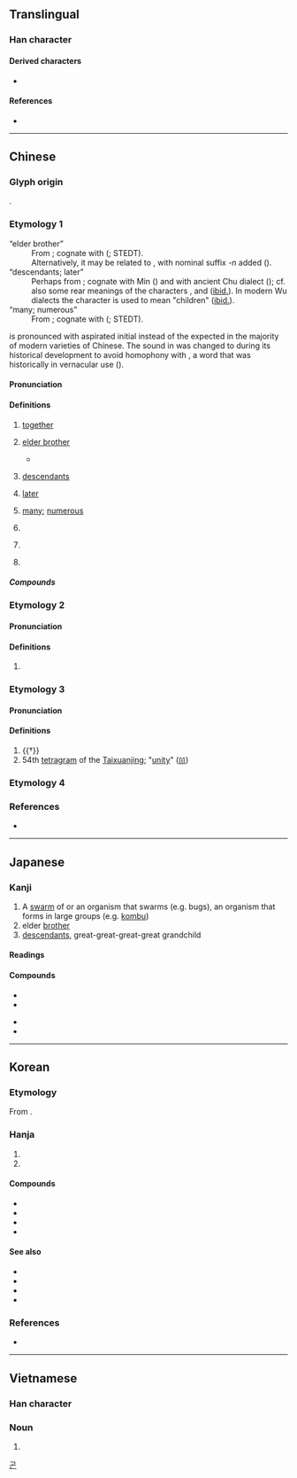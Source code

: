 {{also|皆|崑}}
{{character info}}
==Translingual==

===Han character===
{{Han char|rn=72|rad=日|as=04|sn=8|four=60711|canj=APP|ids=⿱日比}}

====Derived characters====
* {{l|mul|[[婫]], [[堒]], [[惃]], [[棍]], [[混]], [[焜]], [[掍]], [[錕]], [[尡]], [[䛰]], [[鯤]]}}

====References====
* {{Han ref|kx=0490.390|dkj=13792|dj=0852.090|hdz=21489.090|uh=6606|ud=26118|bh=A9F8|bd=43512}}

----

==Chinese==
{{zh-forms|alt=晜,𥊽,㒭,𣋥,𧲟,䖵}}

===Glyph origin===
{{Han etym}}
{{Han compound|ls=ic|日|比}}.

===Etymology 1===
; “elder brother”
: From {{inh|zh|sit-pro|*(g/k)əw-n||elder brother; senior male relative}}; cognate with {{och-l|舅|maternal uncle}} ({{zh-ref|Benedict, 1972}}; STEDT).
: Alternatively, it may be related to {{cog|mkh-mmn|ကော|tr=kao|t=elder brother}}, with nominal suffix ''-n'' added ({{zh-ref|Schuessler, 2007}}).
; “descendants; later”
: Perhaps from {{bor|zh|mkh-pro|*kuun||child}}; cognate with Min {{zh-l|*囝|son; child}} ({{zh-ref|Schuessler, 2007}}) and with ancient Chu dialect {{och-l|觀|id=1|child; offspring}} ({{zh-ref|Ye, 2014}}); cf. also some rear meanings of the characters {{och-l|丱|young child}}, {{och-l|鯤|roe; fish egg}} and {{och-l|鰥|id=1|roe}} ([[ibid.]]). In modern Wu dialects the character {{och-l|官}} is used to mean "children" ([[ibid.]]).
; “many; numerous”
: From {{inh|zh|sit-pro|*m-kul||twenty; all}}; cognate with {{och-l|群|herd; all}} ({{zh-ref|Schuessler, 2007}}; STEDT).

{{lang|zh|昆}} is pronounced with aspirated initial {{IPAchar|/kʰ/}} instead of the expected {{IPAchar|/k/}} in the majority of modern varieties of Chinese. The {{IPAchar|/k/}} sound in {{ltc-l|昆}} was changed to {{IPAchar|/kʰ/}} during its historical development to avoid homophony with {{ltc-l|褌|underclothing}}, a word that was historically in vernacular use ({{zh-ref|Hirayama, 2005}}).

{{etystub|zh}} {{attn|zh|should probably be split}}

====Pronunciation====
{{zh-pron
|m=kūn
|c=kwan1,gwan1
|c_note=gwan1 - literary; kwan1 - vernacular
|g=kun1
|h=pfs=khûn;gd=kun1
|j=kung1
|mb=kó̤ng
|md=kŏng
|mn=khun
|mn-t=kung1
|w=1khun
|x=kun1
|mc=y
|oc=y
|cat=n,a,adv,pn
}}

====Definitions====
{{zh-hanzi}}

# {{lb|zh|obsolete}}  [[together]]
# {{lb|zh|literary}} [[elder brother]]
#* {{zh-x|終 遠{yuàn} 兄弟，謂 他人 昆。謂 他人 昆，亦 莫 我 聞。|For ever separated from my brothers,<br/>I call a stranger '''elder-brother'''.<br/>I call a stranger '''elder-brother''',<br/>But he will not listen to me.|ref=Shijing}}
# {{lb|zh|literary}}  [[descendant]]s
# {{lb|zh|obsolete}} [[later]]
# {{lb|zh|obsolete}} [[many]]; [[numerous]]
#: {{zh-x|昆蟲|insect}}
# {{lb|zh|obsolete}} {{zh-alt-form|焜}}
# {{zh-short|昆明}}
#: {{zh-x|^成 ^昆 ^鐵路|{{w|Chengdu–Kunming railway|Chengdu–'''Kunming''' railway}}}}
# {{surname|zh}}

=====Compounds=====
{{zh-der|公昆弟|垂裕後昆|寄生昆蟲|後昆|昆仲|昆吾|昆士蘭|昆夷|昆季|昆布|昆弟|昆弟之好|昆明|昆明池|昆明湖|昆池劫灰|昆玉|昆蟲|昆蟲學|昆蟲綱|昆裔|昆邪|昆陽|玉昆金友|賢昆仲|賢昆玉|金友玉昆}}

===Etymology 2===

====Pronunciation====
{{zh-pron
|m=hún
|cat=a
}}

====Definitions====
{{zh-hanzi}}

# {{zh-only|昆侖|húnlún|dot=,}} {{zh-alt-form|渾淪|nocap=1}}

===Etymology 3===

====Pronunciation====
{{zh-pron
|m=hùn
|m-s=
|c=wan6
|c-t=
|g=
|h=pfs=
|j=
|md=
|mn=
|mn-t=
|w=
|x=
|mc=
|oc=
|ma=y
|cat=v
}}

====Definitions====
{{zh-hanzi}}

# {{†}} {{zh-alt-form|混|to unite}}
# 54th [[tetragram]] of the [[Taixuanjing]]; "[[unity]]" ([[𝌻]])

===Etymology 4===
{{zh-see|崑}}

===References===
* {{R:yue:Hanzi}}

----

==Japanese==

===Kanji===
{{ja-kanji|grade=c|rs=日04}}

# A [[swarm]] of or an organism that swarms (e.g. bugs), an organism that forms in large groups (e.g. [[kombu]])
# elder [[brother]]
# [[descendants]], great-great-great-great grandchild

====Readings====
{{ja-readings
|goon=こん
|kanon=こん
|kun=あに-, なかま, むれ
|nanori=ひ, ひで, やす
}}

====Compounds====
{{der-top3|Compounds}}
* {{ja-r|昆虫|こんちゅう}}
* {{ja-r|昆布|こんぶ}}
{{der-mid3}}
* {{ja-r|昆弟|こんてい}}
* {{ja-r|昆孫|こんそん}}
{{der-bottom}}

----

==Korean==

===Etymology===
From {{der|ko|ltc|-}} {{ltc-l|昆}}. {{hanja-hunmong|곤|kwon|天倫#상32A}}

===Hanja===
{{ko-hanja-search}}
{{ko-hanja|맏형|곤}}

# {{hanja form of|곤|[[swarm]]}}
# {{hanja form of|곤|the eldest [[brother]]}}

====Compounds====
{{der-top|Compounds}}
* {{ko-l|곤충|昆蟲}}
* {{ko-l|^견곤|堅昆}}
* {{ko-l|곤포|昆布}}
* {{ko-l|곤손|昆孫}}
{{der-bottom}}

====See also====
{{top2}}
* {{ko-l|곤|[[swan]], among the largest birds|鵾}}
* {{ko-l|곤|[[swan]], among the largest birds|猑}}
* {{ko-l|곤|[[dog]], a big one|鯤}}
* {{ko-l|곤|''maybe'', [[Hun]]s or [[Hünen]] ''giants''|混}}
{{bottom}}

===References===
* {{R:hanjadoc|4558}}

[[Category:Hanja readings|곤]]

----

==Vietnamese==

===Han character===
{{vi-readings|rs=日04
|hanviet=côn
|reading=con, gon}}

===Noun===
{{vi-noun|sc=Hani|con}}

# {{Nom form of|con|[[child]]}}